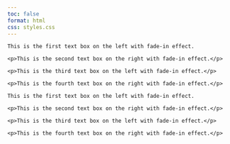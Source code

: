```yaml
---
toc: false
format: html
css: styles.css
---
```


<div class="section1">
  <div class="vertical-line"></div>
  <div class="text-box left">
    This is the first text box on the left with fade-in effect.
  </div>
  <div class="text-box right">
    <p>This is the second text box on the right with fade-in effect.</p>
  </div>
</div>


<div class="section2">
  <div class="vertical-line"></div>
  <div class="text-box left">
    <p>This is the third text box on the left with fade-in effect.</p>
  </div>
  <div class="text-box right">
    <p>This is the fourth text box on the right with fade-in effect.</p>
  </div>
</div>

<div class="section3">
  <div class="vertical-line"></div>
  <div class="text-box left">
    This is the first text box on the left with fade-in effect.
  </div>
  <div class="text-box right">
    <p>This is the second text box on the right with fade-in effect.</p>
  </div>
</div>


<div class="section4">
  <div class="vertical-line"></div>
  <div class="text-box left">
    <p>This is the third text box on the left with fade-in effect.</p>
  </div>
  <div class="text-box right">
    <p>This is the fourth text box on the right with fade-in effect.</p>
  </div>
</div>






<script>
  document.addEventListener("DOMContentLoaded", function() {
    const textBoxes = document.querySelectorAll('.text-box');

    function handleScroll() {
      textBoxes.forEach(textBox => {
        const boxPosition = textBox.getBoundingClientRect().top;
        const windowHeight = window.innerHeight;
        const boxBottom = textBox.getBoundingClientRect().bottom;

        // Trigger fade-in when the text box is within the viewport
        if (boxPosition < windowHeight - 100 && boxBottom > 100) {
          textBox.classList.add('show');
          textBox.classList.remove('hide');
        } else {
          // Trigger fade-out when it goes out of the viewport
          textBox.classList.add('hide');
          textBox.classList.remove('show');
        }
      });
    }

    window.addEventListener('scroll', handleScroll);

    // Trigger the effect immediately in case some boxes are already visible
    handleScroll();
  });
</script>



